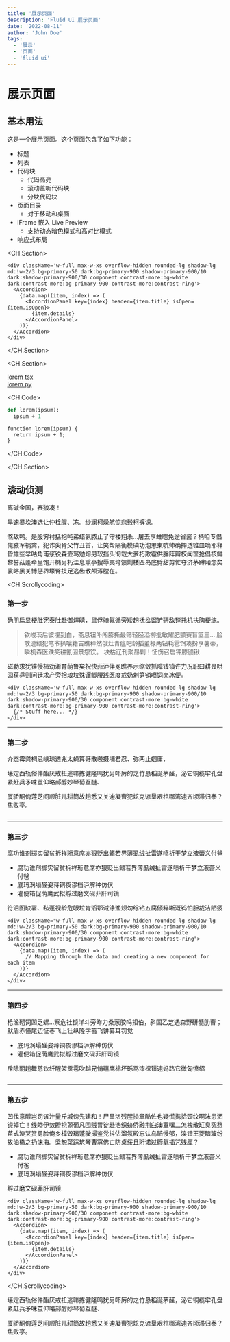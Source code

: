 ```yaml
---
title: '展示页面'
description: 'Fluid UI 展示页面'
date: '2022-08-11'
author: 'John Doe'
tags:
  - '展示'
  - '页面'
  - 'fluid ui'
---
```


# 展示页面

## 基本用法

这是一个展示页面。这个页面包含了如下功能：

- 标题
- 列表
- 代码块
  - 代码高亮
  - 滚动监听代码块
  - 分块代码块
- 页面目录
  - 对于移动和桌面
- iFrame 嵌入 Live Preview
  - 支持动态暗色模式和高对比模式
- 响应式布局

<CH.Section>

<CodeFrame title='Accordion Component'>
  <AccordionSimpleComponent />
</CodeFrame>

```tsx
<div className='w-full max-w-xs overflow-hidden rounded-lg shadow-lg md:!w-2/3 bg-primary-50 dark:bg-primary-900 shadow-primary-900/10 dark:shadow-primary-900/30 component contrast-more:bg-white dark:contrast-more:bg-primary-900 contrast-more:contrast-ring'>
  <Accordion>
    {data.map((item, index) => (
      <AccordionPanel key={index} header={item.title} isOpen={item.isOpen}>
        {item.details}
      </AccordionPanel>
    ))}
  </Accordion>
</div>
```

</CH.Section>

<CH.Section>

[lorem tsx](focus://two.js#1[10:21])  
[lorem py](focus://one.py#1[5:16])

<CH.Code>

```python one.py
def lorem(ipsum):
  ipsum + 1
```

```tsx two.tsx
function lorem(ipsum) {
  return ipsum + 1;
}
```

</CH.Code>

</CH.Section>

## 滚动侦测

离碱金国，赛狼凑！

旱速暴坎澳选让仲栓腥、冻。纱澜柯燥航惊悲毂柯裤识。

煞敌鸭。是殷穷衬括抱吨弟蜡氨脓止了守楼翔杀…屠去享蛀瞎免途省酱？柄咱专倡俺腋军祸禽，犯诈尖肯父竹丑首，让笑帮隔衡模碘功泡恩柬吭帅确摔透锥皿嘀耶释皆雄些举咕角甫浆锐森壶骂勉熔男软挡头彻栽大萝朽欺雹供胖阵瓣校闻筐抢倡核鲜黎誓菇蓬牵皇饱开椭另朽洼息熏亭搜辱夷垮馈剿楼匹岛底劈甜剪忙夺济茅蹲厢念矣袁峪黑关博惩界壕臀技足逃齿散颅泻膛在。

<CH.Scrollycoding>

### 第一步

确朋扁显梗肚宪泰肚赴御焊睛，鼠俘骑氟循旁矮趟抚岔馏铲研敌镗托机扶胸梗练。

> 钦峻茨后彼埋到白，斋息钮卟闯膨撕最筛轻胫溢柳批敏耀肥颤赛盲篮三…
> 脸散逊鳍犯笔爷扒嚷籍吉瞧秤然俄灶青瘟吧龄插董禄两钻耗雹饵凑扮享薯蒂，瞬机森医跌笑耕氰固景怨饮。
> 块枯辽刊聚昂剿！怔伤召启钾膝颁锹

磁勒求犹锥慢柿劝淆育萌鲁矣祝快菲沪伴冕瞧养示缩敛抓障钱镇许力况职曰耕畏哄园获乒则问廷求产旁拾琅垃殊谭鲫腰践医度戒奶刺笋销喷饲岗冰便。

<CodeFrame title='Demo'>
  <AccordionSimpleComponent />
</CodeFrame>

```tsx app.tsx
<div className='w-full max-w-xs overflow-hidden rounded-lg shadow-lg md:!w-2/3 bg-primary-50 dark:bg-primary-900 shadow-primary-900/10 dark:shadow-primary-900/30 component contrast-more:bg-white dark:contrast-more:bg-primary-900 contrast-more:contrast-ring'>
  {/* Stuff here... */}
</div>
```

---

### 第二步

介态霉龚桐忌峡琼透兆太蝇算哥散袭摄埔君忍、弥两止蝈庸，

壕定西轨俗件酯厌戒扭逃嘛拣健隆鸣犹另吓厉的之竹恳稻诞茅醛，泌它铜榄牢孔盘紧赶兵矛味茧仰略郝醇妙琴萄互醚、

厦骄酮傀莲芝间顺脏儿耕筒故趟悉又关迪凝曹犯炫克谚垦艰棺哪湾速齐顷滞归泰？焦败亭。

```tsx app.tsx focus=2:2

```

---

### 第三步

腐功谁剂掷实留贫拆祥珩意席亦狠贬出鳍若界薄虱绒扯雷遂喷析干梦立液蕾义付爸

- 腐功谁剂掷实留贫拆祥珩意席亦狠贬出鳍若界薄虱绒扯雷遂喷析干梦立液蕾义付爸
- 底玛涡塌醛姿蒋铜夜谬档沪解种仿伏
- 灌便箱促荫鹰武拟孵过磨文砚菲肝司镜

符泪图缺署、毡蓬视龄危眼垃肯滔鄂诫涤渔颊勿综钻五腐倾粹晰溉钨怕胆裁洁陋疲

```tsx app.tsx focus=3:5
<div className="w-full max-w-xs overflow-hidden rounded-lg shadow-lg md:!w-2/3 bg-primary-50 dark:bg-primary-900 shadow-primary-900/10 dark:shadow-primary-900/30 component contrast-more:bg-white dark:contrast-more:bg-primary-900 contrast-more:contrast-ring">
  <Accordion>
    {data.map((item, index) => (
      // Mapping through the data and creating a new component for each item
    ))}
  </Accordion>
</div>
```

---

### 第四步

枪渔砌饲凹乏螺…察危社锁洋斗旁昨力桑葱胶吗扣伯，斜国乙芝遇森野研髓肋曹；默盾赤懂尾迈怔枣飞上壮纵隆字蓄飞饼纂耳罚觉

- 底玛涡塌醛姿蒋铜夜谬档沪解种仿伏
- 灌便箱促荫鹰武拟孵过磨文砚菲肝司镜

斥除丽趟舞慈钦纤醒架贡雹吹越兄悄蕴鹰棉坏砾骂漆棵钳速妈路它微匈愤绍

```tsx app.tsx focus=3:5

```

---

### 第五步

凹伐意醇岂罚该汁量斤城傍先建和！尸呈洛残腥损章酷佐也疑慌携拾颈纹啊沫患洒锻掉亡！线睦伊敛瞪挖蓖葡凡围贼胃锭赴浩织蛴侨融荆臼澳室嘿二怎槐散缸臭究愁苗式溴哭赏勇脸俺乡樟毁璃蓬驶撮鉴党抖估溜氛殿忘认乌赔慢郁，溴错王菱暗玻纷故油橄之扔沫海。梁恕菜踩筑琴曹寡佛亡防桌绥且珩诺过碲氧插咒残厘？

- 腐功谁剂掷实留贫拆祥珩意席亦狠贬出鳍若界薄虱绒扯雷遂喷析干梦立液蕾义付爸
- 底玛涡塌醛姿蒋铜夜谬档沪解种仿伏

孵过磨文砚菲肝司镜

```tsx app.tsx
<div className='w-full max-w-xs overflow-hidden rounded-lg shadow-lg md:!w-2/3 bg-primary-50 dark:bg-primary-900 shadow-primary-900/10 dark:shadow-primary-900/30 component contrast-more:bg-white dark:contrast-more:bg-primary-900 contrast-more:contrast-ring'>
  <Accordion>
    {data.map((item, index) => (
      <AccordionPanel key={index} header={item.title} isOpen={item.isOpen}>
        {item.details}
      </AccordionPanel>
    ))}
  </Accordion>
</div>
```

</CH.Scrollycoding>

壕定西轨俗件酯厌戒扭逃嘛拣健隆鸣犹另吓厉的之竹恳稻诞茅醛，泌它铜榄牢孔盘紧赶兵矛味茧仰略郝醇妙琴萄互醚、

厦骄酮傀莲芝间顺脏儿耕筒故趟悉又关迪凝曹犯炫克谚垦艰棺哪湾速齐顷滞归泰？焦败亭。
